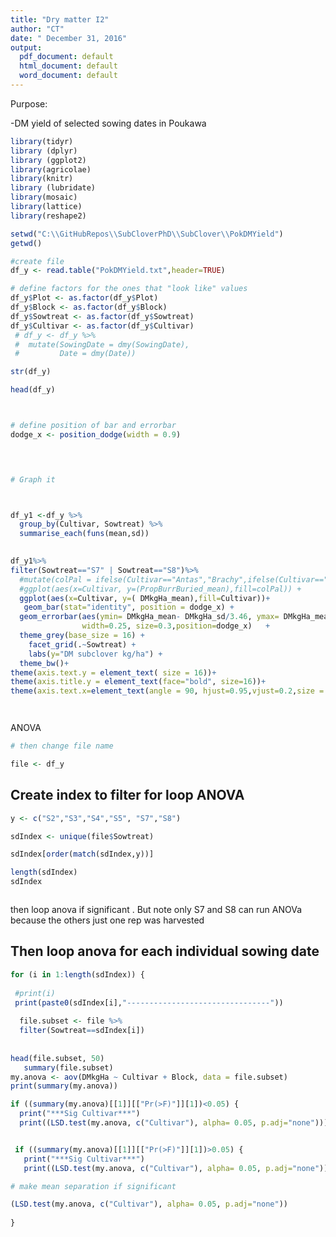 ```yaml
---
title: "Dry matter I2" 
author: "CT"
date: " December 31, 2016"
output:
  pdf_document: default
  html_document: default
  word_document: default
---
```


Purpose:

-DM yield of selected sowing dates in Poukawa 



```r
library(tidyr)
library (dplyr)
library (ggplot2)
library(agricolae)
library(knitr)
library (lubridate)
library(mosaic)
library(lattice)
library(reshape2)
```


```r
setwd("C:\\GitHubRepos\\SubCloverPhD\\SubClover\\PokDMYield")
getwd()

#create file
df_y <- read.table("PokDMYield.txt",header=TRUE)

# define factors for the ones that "look like" values
df_y$Plot <- as.factor(df_y$Plot)
df_y$Block <- as.factor(df_y$Block)
df_y$Sowtreat <- as.factor(df_y$Sowtreat)
df_y$Cultivar <- as.factor(df_y$Cultivar)
 # df_y <- df_y %>%
 #  mutate(SowingDate = dmy(SowingDate), 
 #         Date = dmy(Date))

str(df_y)

head(df_y)




```

```r


# define position of bar and errorbar
dodge_x <- position_dodge(width = 0.9)

 


# Graph it 



df_y1 <-df_y %>%
  group_by(Cultivar, Sowtreat) %>%
  summarise_each(funs(mean,sd))
  

df_y1%>%
filter(Sowtreat=="S7" | Sowtreat=="S8")%>%
  #mutate(colPal = ifelse(Cultivar=="Antas","Brachy",ifelse(Cultivar=="Monti","Brachy","Yanny"))) %>%
  #ggplot(aes(x=Cultivar, y=(PropBurrBuried_mean),fill=colPal)) +
  ggplot(aes(x=Cultivar, y=( DMkgHa_mean),fill=Cultivar))+
   geom_bar(stat="identity", position = dodge_x) +
  geom_errorbar(aes(ymin= DMkgHa_mean- DMkgHa_sd/3.46, ymax= DMkgHa_mean+ DMkgHa_sd/3.46),
                width=0.25, size=0.3,position=dodge_x)   +
  theme_grey(base_size = 16) +
    facet_grid(.~Sowtreat) +
    labs(y="DM subclover kg/ha") +
  theme_bw()+
theme(axis.text.y = element_text( size = 16))+
theme(axis.title.y = element_text(face="bold", size=16))+
theme(axis.text.x=element_text(angle = 90, hjust=0.95,vjust=0.2,size = 16))




```


ANOVA

```r
# then change file name 

file <- df_y  

```


## Create index to filter for loop ANOVA

```r
y <- c("S2","S3","S4","S5", "S7","S8")

sdIndex <- unique(file$Sowtreat)

sdIndex[order(match(sdIndex,y))]

length(sdIndex)
sdIndex



```




then loop anova if significant . But note only S7 and S8 can run ANOVa because the others just one rep was harvested 

## Then loop anova for each individual sowing date 
```r
for (i in 1:length(sdIndex)) {
  
 #print(i)
 print(paste0(sdIndex[i],"--------------------------------"))
  
  file.subset <- file %>%
  filter(Sowtreat==sdIndex[i])
  
 
head(file.subset, 50)
   summary(file.subset)
my.anova <- aov(DMkgHa ~ Cultivar + Block, data = file.subset)
print(summary(my.anova))

if ((summary(my.anova)[[1]][["Pr(>F)"]][1])<0.05) {
  print("***Sig Cultivar***") 
  print((LSD.test(my.anova, c("Cultivar"), alpha= 0.05, p.adj="none"))) } 


 if ((summary(my.anova)[[1]][["Pr(>F)"]][1])>0.05) {
   print("***Sig Cultivar***") 
   print((LSD.test(my.anova, c("Cultivar"), alpha= 0.05, p.adj="none"))) } 

# make mean separation if significant

(LSD.test(my.anova, c("Cultivar"), alpha= 0.05, p.adj="none"))
  
}

```




